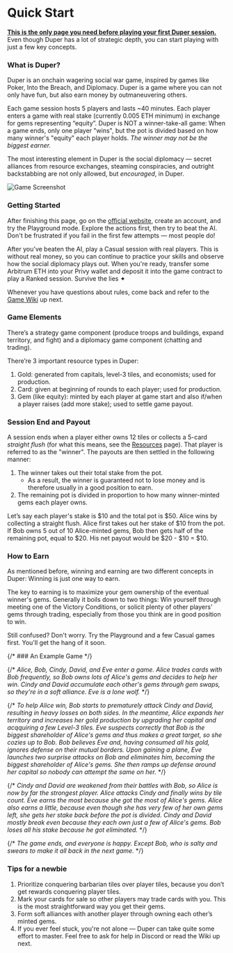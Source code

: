 # Quick Start

**<u>This is the only page you need before playing your first Duper session.</u>** Even though Duper has a lot of strategic depth, you can start playing with just a few key concepts.

### What is Duper?

Duper is an onchain wagering social war game, inspired by games like Poker, Into the Breach, and Diplomacy. Duper is a game where you can not only have fun, but also earn money by outmaneuvering others.

Each game session hosts 5 players and lasts ~40 minutes. Each player enters a game with real stake (currently 0.005 ETH minimum) in exchange for gems representing “equity”. Duper is NOT a winner-take-all game: When a game ends, only one player "wins", but the pot is divided based on how many winner's "equity" each player holds. _The winner may not be the biggest earner._

The most interesting element in Duper is the social diplomacy — secret alliances from resource exchanges, steaming conspiracies, and outright backstabbing are not only allowed, but _encouraged_, in Duper.

![Game Screenshot](../public/game.png)

### Getting Started

After finishing this page, go on the [official website](https://play.duper.gg), create an account, and try the Playground mode. Explore the actions first, then try to beat the AI. Don't be frustrated if you fail in the first few attempts — most people do!

After you've beaten the AI, play a Casual session with real players. This is without real money, so you can continue to practice your skills and observe how the social diplomacy plays out. When you're ready, transfer some Arbitrum ETH into your Privy wallet and deposit it into the game contract to play a Ranked session. Survive the lies ✦

Whenever you have questions about rules, come back and refer to the [Game Wiki](./wiki) up next.

### Game Elements

There’s a strategy game component (produce troops and buildings, expand territory, and fight) and a diplomacy game component (chatting and trading).

There’re 3 important resource types in Duper:

1. Gold: generated from capitals, level-3 tiles, and economists; used for production.
2. Card: given at beginning of rounds to each player; used for production.
3. Gem (like equity): minted by each player at game start and also if/when a player raises (add more stake); used to settle game payout.

### Session End and Payout

A session ends when a player either owns 12 tiles or collects a 5-card _straight flush_ (for what this means, see the [Resources](./wiki/fundamentals/resources#cards) page). That player is referred to as the "winner". The payouts are then settled in the following manner:

1. The winner takes out their total stake from the pot.
   - As a result, the winner is guaranteed not to lose money and is therefore usually in a good position to earn.
2. The remaining pot is divided in proportion to how many winner-minted gems each player owns.

Let’s say each player's stake is \$10 and the total pot is \$50. Alice wins by collecting a straight flush. Alice first takes out her stake of \$10 from the pot. If Bob owns 5 out of 10 Alice-minted gems, Bob then gets half of the remaining pot, equal to \$20. His net payout would be \$20 - \$10 = \$10.

### How to Earn

As mentioned before, winning and earning are two different concepts in Duper: Winning is just one way to earn.

The key to earning is to maximize your gem ownership of the eventual winner's gems. Generally it boils down to two things: Win yourself through meeting one of the Victory Conditions, or solicit plenty of other players' gems through trading, especially from those you think are in good position to win.

Still confused? Don't worry. Try the Playground and a few Casual games first. You'll get the hang of it soon.

{/* ### An Example Game */}

{/* _Alice, Bob, Cindy, David, and Eve enter a game. Alice trades cards with Bob frequently, so Bob owns lots of Alice's gems and decides to help her win. Cindy and David accumulate each other's gems through gem swaps, so they're in a soft alliance. Eve is a lone wolf._ */}

{/* _To help Alice win, Bob starts to prematurely attack Cindy and David, resulting in heavy losses on both sides. In the meantime, Alice expands her territory and increases her gold production by upgrading her capital and acqquiring a few Level-3 tiles. Eve suspects correctly that Bob is the biggest shareholder of Alice's gems and thus makes a great target, so she cozies up to Bob. Bob believes Eve and, having consumed all his gold, ignores defense on their mutual borders. Upon gaining a plane, Eve launches two surprise attacks on Bob and eliminates him, becoming the biggest shareholder of Alice's gems. She then ramps up defense around her capital so nobody can attempt the same on her._ */}

{/* _Cindy and David are weakened from their battles with Bob, so Alice is now by far the strongest player. Alice attacks Cindy and finally wins by tile count. Eve earns the most because she got the most of Alice's gems. Alice also earns a little, because even though she has very few of her own gems left, she gets her stake back before the pot is divided. Cindy and David mostly break even because they each own just a few of Alice's gems. Bob loses all his stake because he got eliminated._ */}

{/* _The game ends, and everyone is happy. Except Bob, who is salty and swears to make it all back in the next game._ */}

### Tips for a newbie

1. Prioritize conquering barbarian tiles over player tiles, because you don’t get rewards conquering player tiles.
2. Mark your cards for sale so other players may trade cards with you. This is the most straightforward way you get their gems.
3. Form soft alliances with another player through owning each other’s minted gems.
4. If you ever feel stuck, you're not alone — Duper can take quite some effort to master. Feel free to ask for help in Discord or read the Wiki up next.
